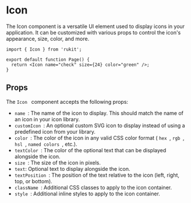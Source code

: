 
<Meta title="base/Icon/Overview" component={Icon} of={_Icon} />

# Icon

The Icon component is a versatile UI element used to display icons in your application. It can be customized with various props to control the icon's appearance, size, color, and more.

```tsx
import { Icon } from 'rukit';

export default function Page() {
  return <Icon name="check" size={24} color="green" />;
}
```

## Props

The `Icon ` component accepts the following props:

- `name `: The name of the icon to display. This should match the name of an icon in your icon library.
- `customIcon `: An optional custom SVG icon to display instead of using a predefined icon from your library.
- `color `: The color of the icon in any valid CSS color format ( `hex `, `rgb `, `hsl `, `named colors `, etc.).
- `textColor `: The color of the optional text that can be displayed alongside the icon.
- `size `: The size of the icon in pixels.
- `text`: Optional text to display alongside the icon.
- `textPosition `: The position of the text relative to the icon (left, right, top, or bottom).
- `className `: Additional CSS classes to apply to the icon container.
- `style `: Additional inline styles to apply to the icon container.

<Canvas>
  <Story name="Default">
    <Icon name="check" />
  </Story>
</Canvas>
